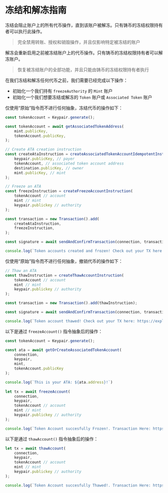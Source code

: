 
# 冻结和解冻指南

冻结会阻止账户上的所有代币操作，直到该账户被解冻。只有铸币的冻结权限持有者可以执行此操作。

> 完全禁用转账、授权和销毁操作，并且仅影响特定被冻结的账户

解冻会重新启用之前被冻结账户上的代币操作。只有铸币的冻结权限持有者可以解冻账户。

> 恢复被冻结账户的全部功能，并且只能由铸币的冻结权限持有者执行

在我们冻结和解冻任何代币之前，我们需要已经完成以下操作：
- 初始化一个我们持有 `freezeAuthority` 的 `Mint` 账户
- 初始化一个我们想要冻结或解冻的 `Token` 账户或 `Associated Token` 账户

<ArticleSection name="Raw Instruction" id="raw-instruction" level="h2" />

仅使用“原始”指令而不进行任何抽象，冻结代币的操作如下：

```ts
const tokenAccount = Keypair.generate();

const tokenAccount = await getAssociatedTokenAddress(
    mint.publicKey,
    tokenAccount.publicKey,
);

// Create ATA creation instruction
const createAtaInstruction = createAssociatedTokenAccountIdempotentInstruction(
    keypair.publicKey, // payer
    tokenAccount, // associated token account address
    destination.publicKey, // owner
    mint.publicKey, // mint
);

// Freeze an ATA 
const freezeInstruction = createFreezeAccountInstruction(
    tokenAccount // account
    mint // mint
    keypair.publickey // authority
);

const transaction = new Transaction().add(
    createAtaInstruction,
    freezeInstruction,
);

const signature = await sendAndConfirmTransaction(connection, transaction, [keypair]);

console.log(`Token accounts created and frozen! Check out your TX here: https://explorer.solana.com/tx/${signature}?cluster=devnet`);
```

仅使用“原始”指令而不进行任何抽象，撤销代币的操作如下：

```ts
// Thaw an ATA 
const thawInstruction = createThawAccountInstruction(
    tokenAccount // account
    mint // mint
    keypair.publickey // authority
);

const transaction = new Transaction().add(thawInstruction);

const signature = await sendAndConfirmTransaction(connection, transaction, [keypair]);

console.log(`Token account thawed! Check out your TX here: https://explorer.solana.com/tx/${signature}?cluster=devnet`);
```

<ArticleSection name="Abstracted Instruction" id="abstracted-instruction" level="h2" />

以下是通过 `freezeAccount()` 指令抽象后的操作：

```ts
const tokenAccount = Keypair.generate();

const ata = await getOrCreateAssociatedTokenAccount(
    connection,
    keypair,
    mint,
    tokenAccount.publicKey
);

console.log(`This is your ATA: ${ata.address}!`)
  
let tx = await freezeAccount(
    connection,
    keypair,
    tokenAccount // account
    mint // mint
    keypair.publickey // authority
);

console.log(`Token Account succesfully Frozen!. Transaction Here: https://explorer.solana.com/tx/${tx}?cluster=devnet`)
```

以下是通过 `thawAccount()` 指令抽象后的操作：

```ts
let tx = await thawAccount(
    connection,
    keypair,
    tokenAccount // account
    mint // mint
    keypair.publickey // authority
);

console.log(`Token Account succesfully Thawed!. Transaction Here: https://explorer.solana.com/tx/${tx}?cluster=devnet`)
```